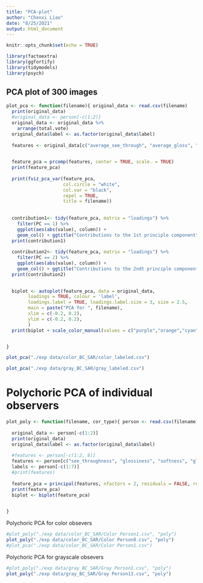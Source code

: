 ```yaml
---
title: "PCA-plot"
author: "Chenxi Liao"
date: "8/25/2021"
output: html_document
---
```


```r
knitr::opts_chunk$set(echo = TRUE)
```

```r
library(factoextra)
library(ggfortify)
library(tidymodels)
library(psych)
```


## PCA plot of 300 images
```r
plot_pca <- function(filename){ original_data <- read.csv(filename)
  print(original_data)
  #original_data <- person[-c(1:2)]
  original_data <- original_data %>%
    arrange(total.vote)
  original_data$label <- as.factor(original_data$label)
  
  features <- original_data[c("average_see_through", "average_gloss", "average_softness", "average_density", "average_glow")]

 
  feature_pca = prcomp(features, center = TRUE, scale. = TRUE)
  print(feature_pca)
  
  print(fviz_pca_var(feature_pca,
                     col.circle = "white",
                     col.var = "black",
                     repel = TRUE,
                     title = filename))
  
  
  contribution1<- tidy(feature_pca, matrix = "loadings") %>%
    filter(PC == 1) %>%
    ggplot(aes(abs(value), column)) +
    geom_col() + ggtitle("Contributions to the 1st principle component")
  print(contribution1)
  
  contribution2<- tidy(feature_pca, matrix = "loadings") %>%
    filter(PC == 2) %>%
    ggplot(aes(abs(value), column)) +
    geom_col() + ggtitle("Contributions to the 2ndt principle component")
  print(contribution2)
  

  biplot <- autoplot(feature_pca, data = original_data,
        loadings = TRUE, colour = 'label',
        loadings.label = TRUE, loadings.label.size = 3, size = 2.5,
        main = paste("PCA for ", filename),
        xlim = c(-0.2, 0.2),
        ylim = c(-0.2, 0.2),
        ) 
  print(biplot + scale_color_manual(values = c("purple","orange","cyan")))


}

```

```r
plot_pca("./exp data/color_BC_SAR/color_labeled.csv")
```

```r
plot_pca("./exp data/gray_BC_SAR/gray_labeled.csv")
```


# Polychoric PCA of individual observers
```r
plot_poly <- function(filename, cor_type){ person <- read.csv(filename)
  
  original_data <- person[-c(1:2)]
  print(original_data)
  original_data$label <- as.factor(original_data$label)
  
  #features <- person[-c(1:2, 8)]
  features <- person[c("see_throughness", "glossiness", "softness", "glow", "density")]
  labels <- person[-c(1:7)]
  #print(features)
  
  feature_pca = principal(features, nfactors = 2, residuals = FALSE, rotate="none", cor=cor_type)
  print(feature_pca)
  biplot <- biplot(feature_pca) 
  

}
```


Polychoric PCA for color obsevers
```r
#plot_poly("./exp data/color_BC_SAR/Color Person1.csv", "poly")
plot_poly("./exp data/color_BC_SAR/Color Person8.csv", "poly")
#plot_pca("./exp data/color_BC_SAR/Color Person1.csv")
```
Polychoric PCA for grayscale obsevers
```r
#plot_poly("./exp data/gray_BC_SAR/Gray Person1.csv", "poly")
plot_poly("./exp data/gray_BC_SAR/Gray Person13.csv", "poly")
```




